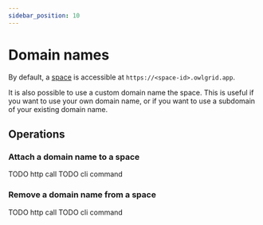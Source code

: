 ```yaml
---
sidebar_position: 10
---
```



# Domain names

By default, a [space](/docs/concepts/spaces) is accessible at `https://<space-id>.owlgrid.app`. 

It is also possible to use a custom domain name the space. This is useful if you want to use your own domain name, or if you want to use a subdomain of your existing domain name.

## Operations

### Attach a domain name to a space

<Tabs groupId="client">
  <TabItem value="rest" label="REST API">
  TODO http call
  </TabItem>
  <TabItem value="cli" label="CLI">
  TODO cli command
  </TabItem>
</Tabs>

### Remove a domain name from a space

<Tabs groupId="client">
  <TabItem value="rest" label="REST API">
  TODO http call
  </TabItem>
  <TabItem value="cli" label="CLI">
  TODO cli command
  </TabItem>
</Tabs>

